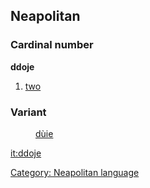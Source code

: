 ==Neapolitan==
===Cardinal number===
'''ddoje'''
# [[two]]

===Variant===
:[[dùie]]

[[Category: Neapolitan language]]

[[it:ddoje]]